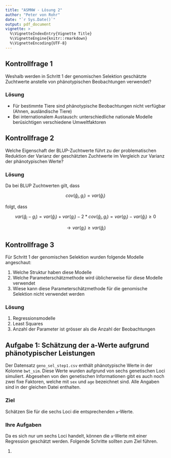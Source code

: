 ```yaml
---
title: "ASMNW - Lösung 2"
author: "Peter von Rohr"
date: "`r Sys.Date()`"
output: pdf_document
vignette: >
  %\VignetteIndexEntry{Vignette Title}
  %\VignetteEngine{knitr::rmarkdown}
  %\VignetteEncoding{UTF-8}
---
```


## Kontrollfrage 1
Weshalb werden in Schritt 1 der genomischen Selektion geschätzte Zuchtwerte anstelle von phänotypischen Beobachtungen verwendet?

### Lösung
- Für bestimmte Tiere sind phänotypische Beobachtungen nicht verfügbar (Ahnen, ausländische Tiere)
- Bei internationalem Austausch: unterschiedliche nationale Modelle berüsichtigen verschiedene Umweltfaktoren


## Kontrollfrage 2
Welche Eigenschaft der BLUP-Zuchtwerte führt zu der problematischen Reduktion der Varianz der geschätzten Zuchtwerte im Vergleich zur Varianz der phänotypischen Werte?

### Lösung
Da bei BLUP Zuchtwerten gilt, dass 

$$cov(\hat{g}_i, g_i) = var(\hat{g}_i)$$

folgt, dass 

$$var(\hat{g}_i - g_i) =  var(\hat{g}_i) + var(g_i) - 2*cov(\hat{g}_i, g_i) =  var(g_i) - var(\hat{g}_i) \ge 0$$

$$\rightarrow  var(g_i) \ge var(\hat{g}_i)$$


## Kontrollfrage 3
Für Schritt 1 der genomischen Selektion wurden folgende Modelle angeschaut:

\begin{tabular}{ll}
wahre Zuchtwerte  &  $\mathbf{g} = \mathbf{1}\mu + \mathbf{M}\mathbf{a} + \mathbf{\epsilon}$ \\
phänotypische Beobachtungen  &   $\mathbf{y} = (\mathbf{1}\mu + \mathbf{X}\mathbf{b}) + \mathbf{M}\mathbf{a} + (\mathbf{\epsilon}+ \mathbf{e})$ \\
geschätzte Zuchtwerte  &  $\hat{\mathbf{g}} = \mathbf{1}\mu + \mathbf{M}\mathbf{a} + (\mathbf{\epsilon} + (\hat{\mathbf{g}} - \mathbf{g}) )$
\end{tabular}

1. Welche Struktur haben diese Modelle
2. Welche Parameterschätzmethode wird üblicherweise für diese Modelle verwendet
3. Wiese kann diese Parameterschätzmethode für die genomische Selektion nicht verwendet werden

### Lösung

1. Regressionsmodelle
2. Least Squares
3. Anzahl der Parameter ist grösser als die Anzahl der Beobachtungen


## Aufgabe 1: Schätzung der a-Werte aufgrund phänotypischer Leistungen
Der Datensatz `geno_sel_step1.csv` enthält phänotypische Werte in der Kolonne `bwt_sim`. Diese Werte wurden aufgrund von sechs genetischen Loci simuliert. Abgesehen von den genetischen Informationen gibt es auch noch zwei fixe Faktoren, welche mit `sex` und `age` bezeichnet sind. Alle Angaben sind in der gleichen Datei enthalten.

### Ziel
Schätzen Sie für die sechs Loci die entsprechenden `a`-Werte.

### Ihre Aufgaben
Da es sich nur um sechs Loci handelt, können die `a`-Werte mit einer Regression geschätzt werden. Folgende Schritte sollten zum Ziel führen.

1. 




